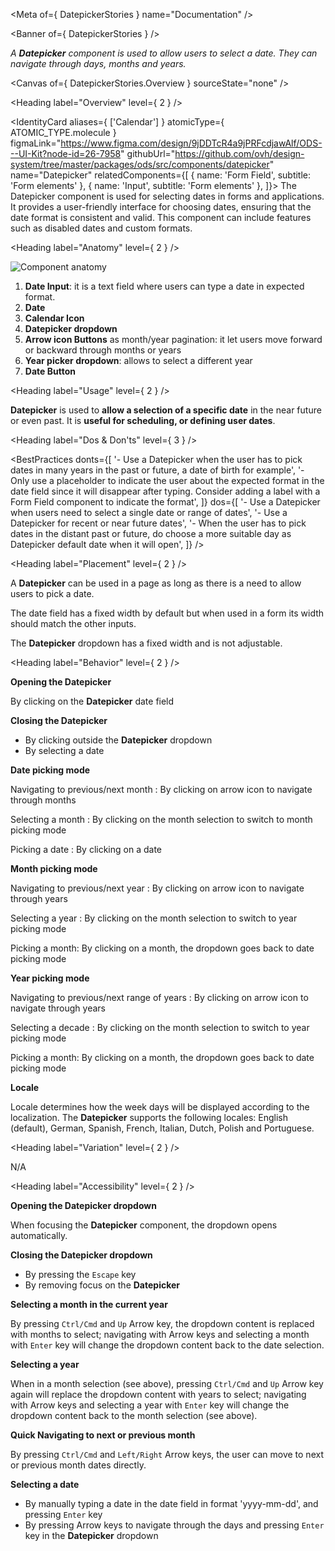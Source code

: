 
<Meta of={ DatepickerStories } name="Documentation" />

<Banner of={ DatepickerStories } />

_A **Datepicker** component is used to allow users to select a date. They can navigate through days, months and years._

<Canvas of={ DatepickerStories.Overview } sourceState="none" />

<Heading label="Overview" level={ 2 } />

<IdentityCard aliases={ ['Calendar'] }
              atomicType={ ATOMIC_TYPE.molecule }
              figmaLink="https://www.figma.com/design/9jDDTcR4a9jPRFcdjawAlf/ODS---UI-Kit?node-id=26-7958"
              githubUrl="https://github.com/ovh/design-system/tree/master/packages/ods/src/components/datepicker"
              name="Datepicker"
              relatedComponents={[
                { name: 'Form Field', subtitle: 'Form elements' },
                { name: 'Input', subtitle: 'Form elements' },
              ]}>
  The Datepicker component is used for selecting dates in forms and applications. It provides a user-friendly
  interface for choosing dates, ensuring that the date format is consistent and valid. This component can include
  features such as disabled dates and custom formats.
</IdentityCard>

<Heading label="Anatomy" level={ 2 } />

![Component anatomy](components/datepicker/anatomy.png "Component anatomy")

1. **Date Input**: it is a text field where users can type a date in expected format.
2. **Date**
3. **Calendar Icon**
4. **Datepicker dropdown**
5. **Arrow icon Buttons** as month/year pagination: it let users move forward or backward through months or years
6. **Year picker dropdown**: allows to select a different year
7. **Date Button**

<Heading label="Usage" level={ 2 } />

**Datepicker** is used to **allow a selection of a specific date** in the near future or even past. It is **useful for scheduling, or defining user dates**.

<Heading label="Dos & Don'ts" level={ 3 } />

<BestPractices
  donts={[
    '- Use a Datepicker when the user has to pick dates in many years in the past or future, a date of birth for example',
    '- Only use a placeholder to indicate the user about the expected format in the date field since it will disappear after typing. Consider adding a label with a Form Field component to indicate the format',
  ]}
  dos={[
    '- Use a Datepicker when users need to select a single date or range of dates',
    '- Use a Datepicker for recent or near future dates',
    '- When the user has to pick dates in the distant past or future, do choose a more suitable day as Datepicker default date when it will open',
  ]}
/>

<Heading label="Placement" level={ 2 } />

A **Datepicker** can be used in a page as long as there is a need to allow users to pick a date.

The date field has a fixed width by default but when used in a form its width should match the other inputs.

The **Datepicker** dropdown has a fixed width and is not adjustable.

<Heading label="Behavior" level={ 2 } />

**Opening the Datepicker**

By clicking on the **Datepicker** date field

**Closing the Datepicker**

- By clicking outside the **Datepicker** dropdown
- By selecting a date

**Date picking mode**

Navigating to previous/next month : By clicking on arrow icon <StorybookLink kind="ODS Components/Button" label="Buttons" story="Documentation" /> to navigate through months

Selecting a month : By clicking on the month selection <StorybookLink kind="ODS Components/Button" label="Button" story="Documentation" /> to switch to month picking mode

Picking a date : By clicking on a date

**Month picking mode**

Navigating to previous/next year : By clicking on arrow icon <StorybookLink kind="ODS Components/Button" label="Buttons" story="Documentation" /> to navigate through years

Selecting a year : By clicking on the month selection <StorybookLink kind="ODS Components/Button" label="Button" story="Documentation" /> to switch to year picking mode

Picking a month: By clicking on a month, the dropdown goes back to date picking mode

**Year picking mode**

Navigating to previous/next range of years : By clicking on arrow icon <StorybookLink kind="ODS Components/Button" label="Buttons" story="Documentation" /> to navigate through years

Selecting a decade : By clicking on the month selection <StorybookLink kind="ODS Components/Button" label="Button" story="Documentation" /> to switch to year picking mode

Picking a month: By clicking on a month, the dropdown goes back to date picking mode

**Locale**

Locale determines how the week days will be displayed according to the localization. The **Datepicker** supports the following locales: English (default), German, Spanish, French, Italian, Dutch, Polish and Portuguese.

<Heading label="Variation" level={ 2 } />

N/A

<Heading label="Accessibility" level={ 2 } />

**Opening the Datepicker dropdown**

When focusing the **Datepicker** component, the dropdown opens automatically.

**Closing the Datepicker dropdown**

- By pressing the `Escape` key
- By removing focus on the **Datepicker**

**Selecting a month in the current year**

By pressing `Ctrl/Cmd` and `Up` Arrow key, the dropdown content is replaced with months to select; navigating with Arrow keys and selecting a month with `Enter` key will change the dropdown content back to the date selection.

**Selecting a year**

When in a month selection (see above), pressing `Ctrl/Cmd` and `Up` Arrow key again will replace the dropdown content with years to select; navigating with Arrow keys and selecting a year with `Enter` key will change the dropdown content back to the month selection (see above).

**Quick Navigating to next or previous month**

By pressing `Ctrl/Cmd` and `Left/Right` Arrow keys, the user can move to next or previous month dates directly.

**Selecting a date**

- By manually typing a date in the date field in format 'yyyy-mm-dd', and pressing `Enter` key
- By pressing Arrow keys to navigate through the days and pressing `Enter` key in the **Datepicker** dropdown
